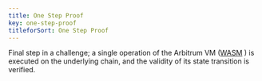 ```yaml
---
title: One Step Proof
key: one-step-proof
titleforSort: One Step Proof
---
```


Final step in a challenge; a single operation of the Arbitrum VM ([WASM](/intro/glossary#wasm) ) is executed on the underlying chain, and the validity of its state transition is verified.
